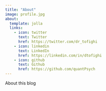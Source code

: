 ```yaml
---
title: "About"
image: profile.jpg
about:
  template: jolla
  links:
    - icon: twitter
      text: Twitter
      href: https://twitter.com/dr_tofighi
    - icon: linkedin
      text: LinkedIn
      href: https://linkedin.com/in/dtofighi
    - icon: github
      text: Github
      href: https://github.com/quantPsych
---
```


About this blog
